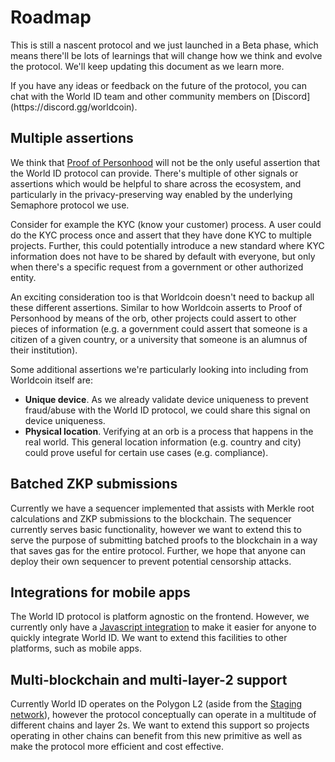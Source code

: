 
# Roadmap

This is still a nascent protocol and we just launched in a Beta phase, which means there'll be lots of learnings that will change how we think and evolve the protocol. We'll keep updating this document as we learn more.

<Callout type="tip">
  If you have any ideas or feedback on the future of the protocol, you can chat
  with the World ID team and other community members on
  [Discord](https://discord.gg/worldcoin).
</Callout>

## Multiple assertions

We think that [Proof of Personhood](/advanced/proof-of-personhood) will not be the only useful assertion that the World ID protocol can provide. There's multiple of other signals or assertions which would be helpful to share across the ecosystem, and particularly in the privacy-preserving way enabled by the underlying Semaphore protocol we use.

Consider for example the KYC (know your customer) process. A user could do the KYC process once and assert that they have done KYC to multiple projects. Further, this could potentially introduce a new standard where KYC information does not have to be shared by default with everyone, but only when there's a specific request from a government or other authorized entity.

An exciting consideration too is that Worldcoin doesn't need to backup all these different assertions. Similar to how Worldcoin asserts to Proof of Personhood by means of the orb, other projects could assert to other pieces of information (e.g. a government could assert that someone is a citizen of a given country, or a university that someone is an alumnus of their institution).

Some additional assertions we're particularly looking into including from Worldcoin itself are:

- **Unique device**. As we already validate device uniqueness to prevent fraud/abuse with the World ID protocol, we could share this signal on device uniqueness.
- **Physical location**. Verifying at an orb is a process that happens in the real world. This general location information (e.g. country and city) could prove useful for certain use cases (e.g. compliance).

## Batched ZKP submissions

Currently we have a sequencer implemented that assists with Merkle root calculations and ZKP submissions to the blockchain. The sequencer currently serves basic functionality, however we want to extend this to serve the purpose of submitting batched proofs to the blockchain in a way that saves gas for the entire protocol. Further, we hope that anyone can deploy their own sequencer to prevent potential censorship attacks.

## Integrations for mobile apps

The World ID protocol is platform agnostic on the frontend. However, we currently only have a [Javascript integration](/js) to make it easier for anyone to quickly integrate World ID. We want to extend this facilities to other platforms, such as mobile apps.

## Multi-blockchain and multi-layer-2 support

Currently World ID operates on the Polygon L2 (aside from the [Staging network](/about/testing)), however the protocol conceptually can operate in a multitude of different chains and layer 2s. We want to extend this support so projects operating in other chains can benefit from this new primitive as well as make the protocol more efficient and cost effective.
